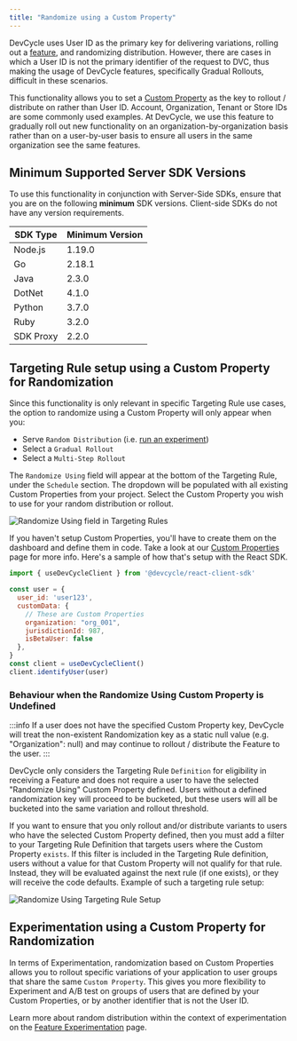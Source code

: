 ```yaml
---
title: "Randomize using a Custom Property"
---
```


DevCycle uses User ID as the primary key for delivering variations, rolling out a [feature](docs/platform/feature-flags/features.md), and randomizing distribution. However, there are cases in which a User ID is not the primary identifier of the request to DVC, thus making the usage of DevCycle features, specifically Gradual Rollouts, difficult in these scenarios. 

This functionality allows you to set a [Custom Property](docs/platform/feature-flags/targeting/custom-properties.md) as the key to rollout / distribute on rather than User ID. Account, Organization, Tenant or Store IDs are some commonly used examples.  At DevCycle, we use this feature to gradually roll out new functionality on an organization-by-organization basis rather than on a user-by-user basis to ensure all users in the same organization see the same features.

## Minimum Supported Server SDK Versions

To use this functionality in conjunction with Server-Side SDKs, ensure that you are on the following **minimum** SDK versions. Client-side SDKs do not have any version requirements.

| SDK Type | Minimum Version |
| - | - |
| Node.js | 1.19.0 | 
| Go | 2.18.1 | 
| Java | 2.3.0 | 
| DotNet | 4.1.0 | 
| Python | 3.7.0 | 
| Ruby | 3.2.0 | 
| SDK Proxy | 2.2.0 | 

## Targeting Rule setup using a Custom Property for Randomization

Since this functionality is only relevant in specific Targeting Rule use cases, the option to randomize using a Custom Property will only appear when you:

* Serve `Random Distribution` (i.e. [run an experiment](/platform/experimentation/feature-experimentation#experimentation-using-a-custom-property-for-randomization)) 
* Select a `Gradual Rollout` 
* Select a `Multi-Step Rollout` 

The `Randomize Using` field will appear at the bottom of the Targeting Rule, under the `Schedule` section. The dropdown will be populated with all existing Custom Properties from your project. Select the Custom Property you wish to use for your random distribution or rollout.

![Randomize Using field in Targeting Rules](/custom-property-randomization-rollouts.png)

If you haven't setup Custom Properties, you'll have to create them on the dashboard and define them in code. Take a look at our [Custom Properties](/platform/feature-flags/targeting/custom-properties) page for more info. Here's a sample of how that's setup with the React SDK.

```jsx
import { useDevCycleClient } from '@devcycle/react-client-sdk'

const user = {
  user_id: 'user123',
  customData: {
    // These are Custom Properties
    organization: "org_001",
    jurisdictionId: 987,
    isBetaUser: false
  },
}
const client = useDevCycleClient()
client.identifyUser(user)
```

### Behaviour when the Randomize Using Custom Property is Undefined

:::info
If a user does not have the specified Custom Property key, DevCycle will treat the non-existent Randomization key as a static null value (e.g. "Organization": null) and may continue to rollout / distribute the Feature to the user.
:::

DevCycle only considers the Targeting Rule `Definition` for eligibility in receiving a Feature and does not require a user to have the selected "Randomize Using" Custom Property defined. Users without a defined randomization key will proceed to be bucketed, but these users will all be bucketed into the same variation and rollout threshold.

If you want to ensure that you only rollout and/or distribute variants to users who have the selected Custom Property defined, then you must add a filter to your Targeting Rule Definition that targets users where the Custom Property `exists`. If this filter is included in the Targeting Rule definition, users without a value for that Custom Property will not qualify for that rule. Instead, they will be evaluated against the next rule (if one exists), or they will receive the code defaults. Example of such a targeting rule setup:

![Randomize Using Targeting Rule Setup](/custom-property-randomization-property-exists.png)

## Experimentation using a Custom Property for Randomization

In terms of Experimentation, randomization based on Custom Properties allows you to rollout specific variations of your application to user groups that share the same `Custom Property`. This gives you more flexibility to Experiment and A/B test on groups of users that are defined by your Custom Properties, or by another identifier that is not the User ID.

Learn more about random distribution within the context of experimentation on the [Feature Experimentation](https://docs.devcycle.com/platform/experimentation/feature-experimentation/#experimentation-using-a-custom-property-for-randomization) page.